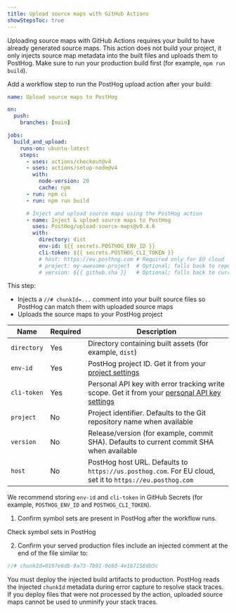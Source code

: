 ```yaml
---
title: Upload source maps with GitHub Actions
showStepsToc: true
---
```


<Steps>

<Step title="Prerequisites" badge="required">

Uploading source maps with GitHub Actions requires your build to have already generated source maps. This action does not build your project, it only injects source map metadata into the built files and uploads them to PostHog. Make sure to run your production build first (for example, `npm run build`).

</Step>

<Step title="Use the GitHub action" badge="required">

Add a workflow step to run the PostHog upload action after your build:

```yaml
name: Upload source maps to PostHog

on:
  push:
    branches: [main]

jobs:
  build_and_upload:
    runs-on: ubuntu-latest
    steps:
      - uses: actions/checkout@v4
      - uses: actions/setup-node@v4
        with:
          node-version: 20
          cache: npm
      - run: npm ci
      - run: npm run build

      # Inject and upload source maps using the PostHog action
      - name: Inject & upload source maps to PostHog
        uses: PostHog/upload-source-maps@v0.4.6
        with:
          directory: dist
          env-id: ${{ secrets.POSTHOG_ENV_ID }}
          cli-token: ${{ secrets.POSTHOG_CLI_TOKEN }}
          # host: https://eu.posthog.com # Required only for EU cloud
          # project: my-awesome-project  # Optional; falls back to repo name
          # version: ${{ github.sha }}   # Optional; falls back to current commit SHA
```

This step:

- Injects a `//# chunkId=...` comment into your built source files so PostHog can match them with uploaded source maps
- Uploads the source maps to your PostHog project


</Step>

<Step title="Inputs" subtitle="Reference for action configuration">

<div className="overflow-x-hidden">

| **Name** | **Required** | **Description** |
| --- | --- | --- |
| `directory` | Yes | Directory containing built assets (for example, `dist`) |
| `env-id` | Yes | PostHog project ID. Get it from your [project settings](https://app.posthog.com/settings/environment#variables) |
| `cli-token` | Yes | Personal API key with error tracking write scope. Get it from your [personal API key settings](https://app.posthog.com/settings/user-api-keys#variables) |
| `project` | No | Project identifier. Defaults to the Git repository name when available |
| `version` | No | Release/version (for example, commit SHA). Defaults to current commit SHA when available |
| `host` | No | PostHog host URL. Defaults to `https://us.posthog.com`. For EU cloud, set it to `https://eu.posthog.com` | 

</div>

We recommend storing `env-id` and `cli-token` in GitHub Secrets (for example, `POSTHOG_ENV_ID` and `POSTHOG_CLI_TOKEN`).

</Step>

<Step checkpoint title="Verify upload and injection">

1. Confirm symbol sets are present in PostHog after the workflow runs.

<CallToAction className="my-2" size="sm" type="secondary" to="https://app.posthog.com/settings/project-error-tracking#error-tracking-symbol-sets" external={true}>
    Check symbol sets in PostHog
</CallToAction>

2. Confirm your served production files include an injected comment at the end of the file similar to:

```js
//# chunkId=0197e6db-9a73-7b91-9e80-4e1b7158db5c
```

</Step>

<Step title="Serve injected assets" badge="required">

You must deploy the injected build artifacts to production. PostHog reads the injected `chunkId` metadata during error capture to resolve stack traces. If you deploy files that were not processed by the action, uploaded source maps cannot be used to unminify your stack traces.

</Step>

</Steps>


